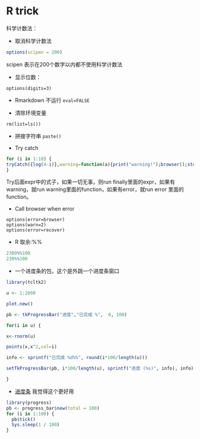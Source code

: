 # R trick

科学计数法：

- 取消科学计数法
```r
options(scipen = 200)
```
scipen 表示在200个数字以内都不使用科学计数法


- 显示位数：
```
options(digits=3)
```
- Rmarkdown 不运行
``` eval=FALSE ```

- 清除环境变量

```rm(list=ls())```

- 拼接字符串
```paste()```


- Try catch

```r
for (i in 1:10) {
tryCatch({log(4-i)},warning=function(a){print("warning!");browser();stop()},finally = {print(i);})
}
```
Try后面expr中的式子，如果一切无事，则run finally里面的expr，如果有warning，就run warning里面的function，如果有error，就run error 里面的function。

- Call browser when error

```
options(error=browser)
options(warn=2)
options(error=recover)
```


- R 取余:%%
```r
2300%%100 
230%%100
```

- 一个进度条的包，这个是外跳一个进度条窗口

```r
library(tcltk2)

u <- 1:2000

plot.new()

pb <- tkProgressBar("进度","已完成 %",  0, 100)

for(i in u) {

x<-rnorm(u)

points(x,x^2,col=i)

info <- sprintf("已完成 %d%%", round(i*100/length(u)))

setTkProgressBar(pb, i*100/length(u), sprintf("进度 (%s)", info), info)

}

```


- [进度条](https://github.com/r-lib/progress)
我觉得这个更好用

```r
library(progress)
pb <- progress_bar$new(total = 100)
for (i in 1:100) {
  pb$tick()
  Sys.sleep(1 / 100)
}
```